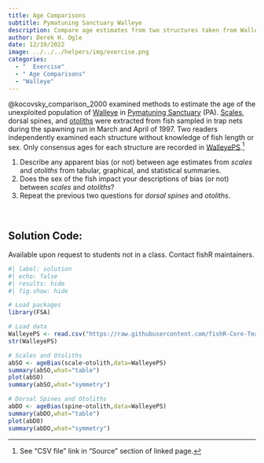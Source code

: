```yaml
---
title: Age Comparisons
subtitle: Pymatuning Sanctuary Walleye
description: Compare age estimates from two structures taken from Walleye sampled from Pymatuning Sanctuary (PA).
author: Derek H. Ogle
date: 12/19/2022
image: ../../../helpers/img/exercise.png
categories:
  - "  Exercise"
  - " Age Comparisons"
  - "Walleye"
---
```


@kocovsky_comparison_2000 examined methods to estimate the age of the unexploited population of [Walleye](https://en.wikipedia.org/wiki/Walleye) in [Pymatuning Sanctuary](https://en.wikipedia.org/wiki/Pymatuning_State_Park_(Pennsylvania)) (PA).  [Scales](https://en.wikipedia.org/wiki/Fish_scale), dorsal spines, and [otoliths](https://en.wikipedia.org/wiki/Otolith) were extracted from fish sampled in trap nets during the spawning run in March and April of 1997. Two readers independently examined each structure without knowledge of fish length or sex.  Only consensus ages for each structure are recorded in [WalleyePS](https://fishr-core-team.github.io/FSAdata/reference/WalleyePS.html).^[See "CSV file" link in "Source" section of linked page.]

1. Describe any apparent bias (or not) between age estimates from *scales* and *otoliths* from tabular, graphical, and statistical summaries.
1. Does the sex of the fish impact your descriptions of bias (or not) between *scales* and *otoliths*?
1. Repeat the previous two questions for *dorsal spines* and *otoliths*.

&nbsp;

:::{.callout-important appearance="simple"}
## Solution Code:
Available upon request to students not in a class. Contact fishR maintainers.
:::

```r
#| label: solution 
#| echo: false
#| results: hide
#| fig.show: hide

# Load packages
library(FSA)

# Load data
WalleyePS <- read.csv("https://raw.githubusercontent.com/fishR-Core-Team/FSAdata/main/data-raw/WalleyePS.csv")
str(WalleyePS)

# Scales and Otoliths
abSO <- ageBias(scale~otolith,data=WalleyePS)
summary(abSO,what="table")
plot(abSO)
summary(abSO,what="symmetry")

# Dorsal Spines and Otoliths
abDO <- ageBias(spine~otolith,data=WalleyePS)
summary(abDO,what="table")
plot(abDO)
summary(abDO,what="symmetry")
```

